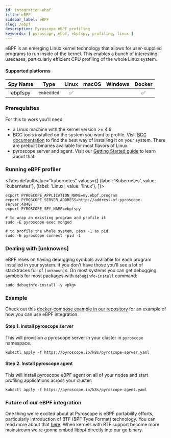 ```yaml
---
id: integration-ebpf
title: eBPF
sidebar_label: eBPF
slug: /ebpf
description: Pyroscope eBPF profiling
keywords: [ pyroscope, ebpf, ebpfspy, profiling, linux ]
---
```





eBPF is an emerging Linux kernel technology that allows for user-supplied programs to run inside of the kernel. This enables a bunch of interesting usecases, particularly efficient CPU profiling of the whole Linux system.

#### Supported platforms

| Spy Name     | Type         | Linux | macOS | Windows | Docker |
|:------------:|:------------:|:-----:|:-----:|:-------:|:------:|
| ebpfspy      | `embedded`   |   ✅  |       |         |   ✅   |

### Prerequisites

For this to work you'll need
* a Linux machine with the kernel version >= 4.9.
* BCC tools installed on the system you want to profile. Visit [BCC documentation](https://github.com/iovisor/bcc/blob/master/INSTALL.md#packages) to find the best way of installing it on your system. There are prebuilt binaries available for most flavors of Linux.
* pyroscope server and agent. Visit our [Getting Started guide](/docs/#step-1-install-the-pyroscope-server) to learn about that.

### Running eBPF profiler

<Tabs
  defaultValue="kubernetes"
  values={[
    {label: 'Kubernetes', value: 'kubernetes'},
    {label: 'Linux', value: 'linux'},
  ]}>
  <TabItem value="linux">

```shell
export PYROSCOPE_APPLICATION_NAME=my.ebpf.program
export PYROSCOPE_SERVER_ADDRESS=http://address-of-pyroscope-server:4040/
export PYROSCOPE_SPY_NAME=ebpfspy

# to wrap an existing program and profile it
sudo -E pyroscope exec mongod

# to profile the whole system, pass -1 as pid
sudo -E pyroscope connect -pid -1
```

### Dealing with [unknowns]

eBPF relies on having debugging symbols available for each program installed in your system. If you don't have those you'll see a lot of stacktraces full of `[unknown]`s. On most systems you can get debugging symbols for most packages with `debuginfo-install` command:

```shell
sudo debuginfo-install -y <pkg>
```

### Example

Check out this [docker-compose example in our repository](https://github.com/pyroscope-io/pyroscope/blob/main/examples/ebpf) for an example of how you can use eBPF integration.

  </TabItem>
  <TabItem value="kubernetes">

#### Step 1. Install pyroscope server

This will provision a pyroscope server in your cluster in `pyroscope` namespace.

```shell
kubectl apply -f https://pyroscope.io/k8s/pyroscope-server.yaml
```

#### Step 2. Install pyroscope agent

This will install pyroscope eBPF agent on all of your nodes and start profiling applications across your cluster:

```shell
kubectl apply -f https://pyroscope.io/k8s/pyroscope-agent.yaml
```



  </TabItem>
</Tabs>


### Future of our eBPF integration

One thing we're excited about at Pyroscope is eBPF portability efforts, particularly introduction of BTF (BPF Type Format) technology. You can read more about that [here](https://facebookmicrosites.github.io/bpf/blog/2020/02/19/bpf-portability-and-co-re.html). When kernels with BTF support become more mainstream we're gonna embed libbpf directly into our go binary.

